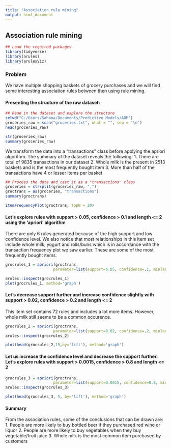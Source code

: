 ---
title: "Association rule mining"
output: html_document
---

## **Association rule mining**

```{r echo=FALSE, include=FALSE}
## Load the required packages
library(tidyverse)
library(arules) 
library(arulesViz)
```

### **Problem**
We have multiple shopping baskets of grocery purchases and we will find some interesting association rules between then using rule mining.

#### Presenting the structure of the raw dataset:

```{r echo=FALSE}
## Read in the dataset and explore the structure
setwd("C:/Users/Sahana/Documents/Predictive Models/ARM")
groceries_raw = scan("groceries.txt", what = "", sep = "\n")
head(groceries_raw)
```

```{r echo=FALSE, include=FALSE}
str(groceries_raw)
summary(groceries_raw)
```

We transform the data into a "transactions" class before applying the apriori algorithm.
The summary of the dataset reveals the following:
1. There are total of 9835 transactions in our dataset
2. Whole milk is the present in 2513 baskets and is the most frequently bought item
3. More than half of the transactions have 4 or lesser items per basket

```{r echo=FALSE, include=FALSE}
## Process the data and cast it as a "transactions" class
groceries = strsplit(groceries_raw, ",")
groctrans = as(groceries, "transactions")
summary(groctrans)
```

```{r echo=FALSE}
itemFrequencyPlot(groctrans, topN = 20)
```

#### **Let's explore rules with support > 0.05, confidence > 0.1 and length <= 2 using the 'apriori' algorithm**
There are only 6 rules generated because of the high support and low confidence level. We also notice that most relationships in this item set include whole milk, yogurt and rolls/buns which is in accordance with the transaction frequency plot we saw earlier. These are some of the most frequently bought items.

```{r echo=FALSE, include=FALSE}
grocrules_1 = apriori(groctrans, 
                     parameter=list(support=0.05, confidence=.1, minlen=2))
```

```{r echo=FALSE}
arules::inspect(grocrules_1)
plot(grocrules_1, method='graph')
```

#### **Let's decrease support further and increase confidence slightly with support > 0.02, confidence > 0.2 and length <= 2**

This item set contains 72 rules and includes a lot more items. However, whole milk still seems to be a common occurence.

```{r echo=FALSE, include=FALSE}
grocrules_2 = apriori(groctrans, 
                     parameter=list(support=0.02, confidence=.2, minlen=2))
arules::inspect(grocrules_2)
```

```{r echo=FALSE}
plot(head(grocrules_2,15,by='lift'), method='graph')
```


#### **Let us increase the confidence level and decrease the support further. Let's explore rules with support > 0.0015, confidence > 0.8 and length <= 2**


```{r echo=FALSE, include=FALSE}
grocrules_3 = apriori(groctrans, 
                     parameter=list(support=0.0015, confidence=0.8, minlen=2))
arules::inspect(grocrules_3)
```

```{r echo=FALSE}
plot(head(grocrules_3, 5, by='lift'), method='graph')
```

#### **Summary**
From the association rules, some of the conclusions that can be drawn are:
1. People are more likely to buy bottled beer if they purchased red wine or liquor
2. People are more likely to buy vegetables when they buy vegetable/fruit juice
3. Whole milk is the most common item purchased by customers

